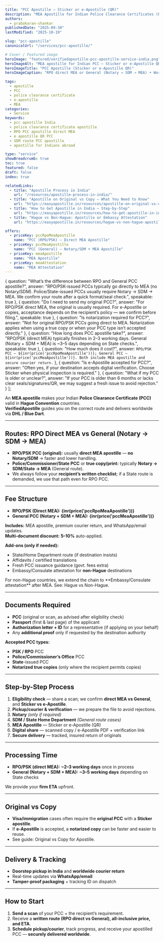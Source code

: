 ```yaml
---
title: "PCC Apostille — Sticker or e-Apostille (QR)"
description: "MEA Apostille for Indian Police Clearance Certificates (PCC). RPO/PSK direct MEA or General route via Notary → SDM → MEA. Clear pricing, documents, 2–3 day timelines, and worldwide delivery."
authors:
  - prabakaran-shankar
publishedDate: "2025-09-30"
lastModified: "2025-10-19"

slug: "pcc-apostille"
canonicalUrl: "/services/pcc-apostille/"

# Cover / Featured image
heroImage: "featured/verifiedapostille-pcc-apostille-service-india.png"
heroImageAlt: "MEA apostille for Indian PCC — Sticker or e-Apostille QR"
heroImageTitle: "PCC Apostille (Sticker or e-Apostille QR)"
heroImageCaption: "RPO direct MEA or General (Notary → SDM → MEA) • Worldwide courier"

tags:
  - apostille
  - PCC
  - police clearance certificate
  - e-apostille
  - MEA
categories:
  - Service
keywords:
  - pcc apostille India
  - police clearance certificate apostille
  - RPO PCC apostille direct MEA
  - e apostille QR PCC
  - SDM route PCC apostille
  - apostille for Indians abroad

type: "service"
showBreadcrumb: true
toc: true
featured: false
draft: false
index: true

relatedLinks:
  - title: "Apostille Process in India"
    url: "/resources/apostille-process-in-india/"
  - title: "Apostille on Original vs Copy — What You Need to Know"
    url: "https://easyapostille.in/resources/apostille-on-original-vs-copy-certificate-india/"
  - title: "How to Get Apostille in India — Step-by-Step"
    url: "https://easyapostille.in/resources/how-to-get-apostille-in-india-step-by-step/"
  - title: "Hague vs Non-Hague: Apostille or Embassy Attestation"
    url: "https://easyapostille.in/resources/hague-vs-non-hague-apostille-or-embassy-attestation/"

offers:
  - priceKey: pccRpoMeaApostille
    name: "PCC (RPO/PSK) — Direct MEA Apostille"
  - priceKey: pccMeaApostille
    name: "PCC (General) — Notary/SDM + MEA Apostille"
  - priceKey: meaApostille
    name: "MEA Apostille"
  - priceKey: meaAttestation
    name: "MEA Attestation"
---
```



  {
    question: "What’s the difference between RPO and General PCC apostille?",
    answer:
      "RPO/PSK-issued PCCs typically go directly to MEA (no Notary/SDM). Police/State-issued PCCs usually require Notary → SDM → MEA. We confirm your route after a quick format/seal check.",
    speakable: true
  },
  {
    question: "Do I need to send my original PCC?",
    answer:
      "For RPO/PSK direct MEA, the original is usually required. For e-Apostille or copies, acceptance depends on the recipient’s policy — we confirm before filing.",
    speakable: true
  },
  {
    question: "Is notarization required for PCC?",
    answer:
      "Not for original RPO/PSK PCCs going direct to MEA. Notarization applies when using a true copy or when your PCC type isn’t accepted directly."
  },
  {
    question: "How long does PCC apostille take?",
    answer:
      "RPO/PSK (direct MEA) typically finishes in 2–3 working days. General (Notary + SDM + MEA) is ~3–5 days depending on State checks.",
    speakable: true
  },
  {
    question: "How much does it cost?",
    answer:
      `RPO/PSK PCC — ${inr(price('pccRpoMeaApostille'))}; General PCC — ${inr(price('pccMeaApostille'))}. Both include MEA apostille and secure courier return.`
  },
  {
    question: "Is e-Apostille accepted for PCC?",
    answer:
      "Often yes, if your destination accepts digital verification. Choose Sticker when physical inspection is required."
  },
  {
    question: "What if my PCC is older or unclear?",
    answer:
      "If your PCC is older than 6 months or lacks clear seals/signatures/QR, we may suggest a fresh issue to avoid rejection."
  }
];

An **MEA apostille** makes your Indian **Police Clearance Certificate (PCC)** valid in **Hague Convention** countries.  
**VerifiedApostille** guides you on the correct route and delivers worldwide via **DHL / Blue Dart**.

---

## Routes: RPO Direct MEA vs General (Notary → SDM → MEA)

- **RPO/PSK PCC (original):** usually **direct MEA apostille** — **no Notary/SDM** → faster and lower handling.  
- **Police/Commissioner/State PCC** or **true copy/print:** typically **Notary → SDM/State → MEA** (General route).  
- We always follow your **recipient’s written checklist**; if a State route is demanded, we use that path even for RPO PCC.

---

## Fee Structure

- **RPO/PSK (Direct MEA):** **{inr(price('pccRpoMeaApostille'))}**  
- **General PCC (Notary + SDM + MEA):** **{inr(price('pccMeaApostille'))}**  

**Includes:** MEA apostille, premium courier return, and WhatsApp/email updates.  
**Multi-document discount:** **5–10%** auto-applied.

**Add-ons (only if needed):**
- State/Home Department route (if destination insists)  
- Affidavits / certified translations  
- Fresh PCC issuance guidance (govt. fees extra)  
- Embassy/Consulate attestation for **non-Hague** destinations

<CalloutBox type="info" class="my-1">
  For non-Hague countries, we extend the chain to **Embassy/Consulate attestation** after MEA.  
  See: <Anchor href="https://easyapostille.in/resources/hague-vs-non-hague-apostille-or-embassy-attestation/">Hague vs Non-Hague</Anchor>.
</CalloutBox>

---

## Documents Required

- **PCC** (original or scan, as advised after eligibility check)  
- **Passport** (first & last page) of the applicant  
- **Authorization letter + ID** for a representative (if applying on your behalf)  
- Any **additional proof** only if requested by the destination authority

**Accepted PCC types:**
- **PSK / RPO** PCC  
- **Police/Commissioner’s Office** PCC  
- **State**-issued PCC  
- **Notarized true copies** (only where the recipient permits copies)

---

## Step-by-Step Process

1. **Eligibility check** — share a scan; we confirm **direct MEA vs General**, and **Sticker vs e-Apostille**.  
2. **Pickup/courier & verification** — we prepare the file to avoid rejections.  
3. **Notary** *(only if required)*  
4. **SDM / State Home Department** *(General route cases)*  
5. **MEA Apostille** — Sticker or e-Apostille (QR)  
6. **Digital share** — scanned copy / e-Apostille PDF + verification link  
7. **Secure delivery** — tracked, insured return of originals

---

## Processing Time

- **RPO/PSK (direct MEA):** **~2–3 working days** once in process  
- **General (Notary + SDM + MEA):** **~3–5 working days** depending on State checks

We provide your **firm ETA** upfront.

---

## Original vs Copy

- **Visa/immigration** cases often require the **original PCC** with a **Sticker apostille**.  
- If **e-Apostille** is accepted, a **notarized copy** can be faster and easier to reuse.  
- See guide: <Anchor href="https://easyapostille.in/resources/apostille-on-original-vs-copy-certificate-india/">Original vs Copy for Apostille</Anchor>.

---

## Delivery & Tracking

- **Doorstep pickup in India** and **worldwide courier return**  
- Real-time updates via **WhatsApp/email**  
- **Tamper-proof packaging** + tracking ID on dispatch

---

## How to Start

1. **Send a scan** of your PCC + the recipient’s requirement.  
2. Receive a **written route (RPO direct vs General), all-inclusive price, and ETA**.  
3. **Schedule pickup/courier**, track progress, and receive your apostilled PCC — **securely delivered worldwide**.

<FaqList
  items={faqItems}
  id="faq"
  class="post-faq my-05 p-05"
  heading="Frequently Asked Questions"
  headingTag="h2"
  openAll={false}
  addSchema={true}
  addSpeakableSchema={true}
  htmlAnswers={false}
/>
